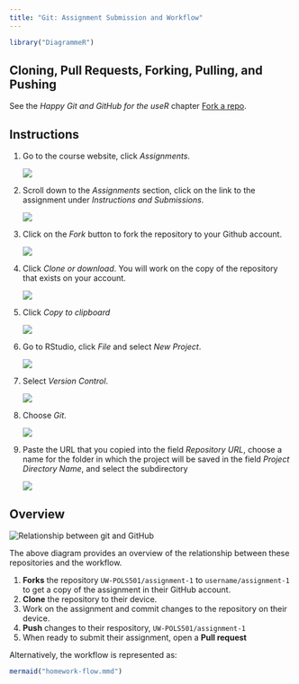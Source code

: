 ```yaml
---
title: "Git: Assignment Submission and Workflow"
---
```


```r
library("DiagrammeR")
```

## Cloning, Pull Requests, Forking, Pulling, and Pushing

See the *Happy Git and GitHub for the useR* chapter [Fork a repo](http://happygitwithr.com/fork.html).


## Instructions

1. Go to the course website, click *Assignments*.
   
   ![](../img/image1.png)

2.  Scroll down to the *Assignments* section, click on the link to the assignment under *Instructions and Submissions*.

    ![](../img/image2.png)

3. Click on the *Fork* button to fork the repository to your Github account.</li>

    ![](../img/image3.png)

4. Click *Clone or download*. You will work on the copy of the repository that exists on your account.

    ![](../img/image4.png)

5. Click *Copy to clipboard*

    ![](../img/image5.png)

6.  Go to RStudio, click *File* and select *New Project*.

    ![](../img/image6.png)

7.  Select *Version Control*.</li>

    ![](../img/image7.png)

8.  Choose *Git*.

    ![](../img/image8.png)

9.  Paste the URL that you copied into the field *Repository URL*, choose a name for the folder in which the project will be saved in the field *Project Directory Name*, and select the subdirectory

    ![](../img/image9.png)


## Overview

<img alt="Relationship between git and GitHub" src="../../img/github-diagram.svg">

The above diagram provides an overview of the relationship between these repositories and the workflow.

1. **Forks** the repository `UW-POLS501/assignment-1` to `username/assignment-1` to get a copy of the assignment in their GitHub account.
2. **Clone** the repository to their device.
3. Work on the assignment and commit changes to the repository on their device.
4. **Push** changes to their respository, `UW-POLS501/assignment-1`
5. When ready to submit their assignment, open a **Pull request**

Alternatively, the workflow is represented as:

```r
mermaid("homework-flow.mmd")
```
